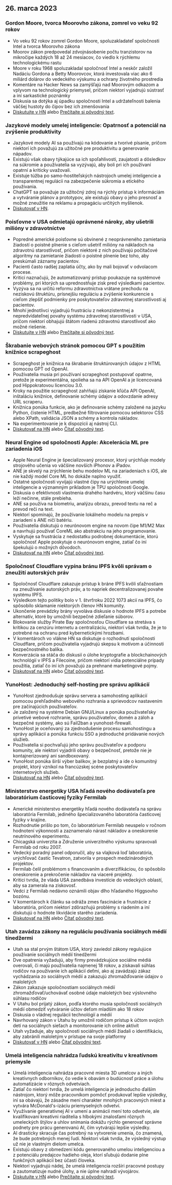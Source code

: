 

<CallToAction />

<Steps>

## 26. marca 2023

### Gordon Moore, tvorca Moorovho zákona, zomrel vo veku 92 rokov

- Vo veku 92 rokov zomrel Gordon Moore, spoluzakladateľ spoločnosti Intel a tvorca Moorovho zákona
- Moorov zákon predpovedal zdvojnásobenie počtu tranzistorov na mikročipe každých 18 až 24 mesiacov, čo viedlo k rýchlemu technologickému rastu
- Moore v roku 1968 spoluzakladal spoločnosť Intel a neskôr založil Nadáciu Gordona a Betty Moorovcov, ktorá investovala viac ako 6 miliárd dolárov do vedeckého výskumu a ochrany životného prostredia
- Komentáre na Hacker News sa zamýšľajú nad Moorovým odkazom a vplyvom na technologický priemysel, pričom niektorí vyjadrujú sústrasť a iní sarkastické poznámky
- Diskusia sa dotýka aj úpadku spoločnosti Intel a udržateľnosti balenia väčšej hustoty do čipov bez ich zmenšovania
- [Diskutujte v HN](http://news.ycombinator.com/item?id=35297420) alebo [Prečítajte si pôvodný text](https://www.moore.org/article-detail?newsUrlName=in-memoriam-gordon-moore-1929-2023).

### Jazykové modely umelej inteligencie: Opatrnosť a potenciál na zvýšenie produktivity

- Jazykové modely AI sa používajú na kódovanie a tvorivé písanie, pričom niektorí ich považujú za užitočné pre produktivitu a generovanie nápadov.
- Existujú však obavy týkajúce sa ich spoľahlivosti, zaujatosti a dôsledkov na súkromie a používatelia sa vyzývajú, aby boli pri ich používaní opatrní a kriticky uvažovali.
- Existuje túžba po samo-hostiteľských nástrojoch umelej inteligencie a transparentnej regulácii na zabezpečenie súkromia a etického používania.
- ChatGPT sa považuje za užitočný zdroj na rýchly prístup k informáciám a vytváranie plánov a prototypov, ale existujú obavy o jeho presnosť a možné zneužitie na reklamu a propagáciu určitých myšlienok.
- [Diskutovať v HN](http://news.ycombinator.com/item?id=35299071).

### Poisťovne v USA odmietajú oprávnené nároky, aby ušetrili milióny v zdravotníctve

- Popredné americké poisťovne sú obvinené z neoprávneného zamietania žiadostí o poistné plnenie s cieľom ušetriť milióny na nákladoch na zdravotnú starostlivosť, pričom niektoré z nich používajú počítačové algoritmy na zamietanie žiadostí o poistné plnenie bez toho, aby preskúmali záznamy pacientov.
- Pacienti často radšej zaplatia účty, ako by mali bojovať v odvolacom procese.
- Kritici naznačujú, že automatizovaný prístup poukazuje na systémové problémy, pri ktorých sa uprednostňuje zisk pred výsledkami pacientov.
- Vyzýva sa na určitú reformu zdravotníctva vrátane prechodu na neziskovú štruktúru, prísnejšiu reguláciu a zvýšenie konkurencie s cieľom zlepšiť podmienky pre poskytovateľov zdravotnej starostlivosti aj pacientov.
- Mnohí jednotlivci vyjadrujú frustráciu z nekonzistentnej a nepredvídateľnej povahy systému zdravotnej starostlivosti v USA, pričom niektorí obhajujú štátom riadenú zdravotnú starostlivosť ako možné riešenie.
- [Diskutujte v HN](http://news.ycombinator.com/item?id=35304017) alebo [Prečítajte si pôvodný text](https://www.propublica.org/article/cigna-pxdx-medical-health-insurance-rejection-claims).

### Škrabanie webových stránok pomocou GPT s použitím knižnice scrapeghost

- Scrapeghost je knižnica na škrabanie štruktúrovaných údajov z HTML pomocou GPT od OpenAI.
- Používatelia musia pri používaní scrapeghost postupovať opatrne, pretože je experimentálna, spolieha sa na API OpenAI a je licencovaná pod Hippokratovou licenciou 3.0.
- Kroky na použitie scrapeghost zahŕňajú získanie kľúča API OpenAI, inštaláciu knižnice, definovanie schémy údajov a odovzdanie adresy URL scraperu.
- Knižnica ponúka funkcie, ako je definovanie schémy založené na jazyku Python, čistenie HTML, predbežné filtrovanie pomocou selektorov CSS alebo XPath, validácia JSON a schémy a kontrola nákladov.
- Na experimentovanie je k dispozícii aj nástroj CLI.
- [Diskutovať na HN](http://news.ycombinator.com/item?id=35305655) alebo [Čítať pôvodný text](https://jamesturk.github.io/scrapeghost/).

### Neural Engine od spoločnosti Apple: Akcelerácia ML pre zariadenia iOS

- Apple Neural Engine je špecializovaný procesor, ktorý urýchľuje modely strojového učenia vo väčšine novších iPhonov a iPadov.
- ANE je skvelý na zrýchlenie behu modelov ML na zariadeniach s iOS, ale nie každý model Core ML ho dokáže naplno využiť.
- Ostatné spoločnosti vyvíjajú vlastné čipy na urýchlenie umelej inteligencie a významným príkladom je TPU spoločnosti Google.
- Diskusia o efektívnosti vlastnenia drahého hardvéru, ktorý väčšinu času leží nečinne, stále prebieha.
- ANE sa používa na biometriu, analýzu obrazu, prevod textu na reč a prevod reči na text.
- Niektorí spomínajú, že používanie lokálneho modelu na prepis v zariadení s ANE ničí batériu.
- Používatelia diskutujú o neurónovom engine na novom čipe M1/M2 Max a navrhujú používať CoreML ako abstrakciu na jeho programovanie.
- Vyskytuje sa frustrácia z nedostatku podrobnej dokumentácie, ktorú spoločnosť Apple poskytuje o neurónovom engine, zatiaľ čo iní špekulujú o možných dôvodoch.
- [Diskutovať na HN](http://news.ycombinator.com/item?id=35301447) alebo [Čítať pôvodný text](https://github.com/hollance/neural-engine).

### Spoločnosť Cloudflare vypína bránu IPFS kvôli správam o zneužití autorských práv

- Spoločnosť Cloudflare zakazuje prístup k bráne IPFS kvôli sťažnostiam na zneužívanie autorských práv, a to napriek decentralizovanej povahe systému IPFS.
- Výsledkom tejto politiky bolo v 1. štvrťroku 2022 1073 akcií na IPFS, čo spôsobilo sklamanie niektorých členov HN komunity.
- Ukončenie prevádzky brány vyvoláva diskusie o hodnote IPFS a potrebe alternatív, ktoré by umožnili bezpečné zdieľanie súborov.
- Blokovanie služby Pirate Bay spoločnosťou Cloudflare sa stretáva s kritikou za cenzúru internetu a centralizáciu, niektorí však tvrdia, že je to potrebné na ochranu pred kybernetickými hrozbami.
- V komentároch vo vlákne HN sa diskutuje o rozhodnutí spoločnosti Cloudflare, pričom používatelia vyjadrujú skepsu k motívom a účinnosti bezpečnostného balíka.
- Konverzácia sa stáča do diskusií o úlohe kryptografie a blockchainových technológií v IPFS a Filecoine, pričom niektorí vidia potenciálne prípady použitia, zatiaľ čo iní ich považujú za prehnané marketingové pojmy.
- [Diskutovať na HN](http://news.ycombinator.com/item?id=35300200) alebo [Čítať pôvodný text](https://torrentfreak.com/cloudflare-disables-access-to-pirated-content-on-its-ipfs-gateway-230324/).

### YunoHost: Jednoduchý self-hosting pre správu aplikácií

- YunoHost zjednodušuje správu servera a samohosting aplikácií pomocou prehľadného webového rozhrania a sprievodcov nastavením pre začínajúcich používateľov.
- Je založený na systéme Debian GNU/Linux a ponúka používateľsky prívetivé webové rozhranie, správu používateľov, domén a záloh a bezpečné systémy, ako sú Fail2ban a yunohost-firewall.
- YunoHost je oceňovaný za zjednodušenie procesu samohostingu a správy aplikácií a ponúka funkciu SSO a jednoduché pridávanie nových služieb.
- Používatelia si pochvaľujú jeho správu používateľov a podporu komunity, ale niektorí vyjadrili obavy o bezpečnosť, pretože nie je kontajnerizovaný ani sandboxovaný.
- YunoHost ponúka širší výber balíkov, je bezplatný a ide o komunitný projekt, ktorý vznikol na francúzskej scéne poskytovateľov internetových služieb.
- [Diskutovať na HN](http://news.ycombinator.com/item?id=35300482) alebo [Čítať pôvodný text](https://yunohost.org).

### Ministerstvo energetiky USA hľadá nového dodávateľa pre laboratórium časticovej fyziky Fermilab

- Americké ministerstvo energetiky hľadá nového dodávateľa na správu laboratória Fermilab, jediného špecializovaného laboratória časticovej fyziky v krajine.
- Rozhodnutie prišlo po tom, čo laboratórium Fermilab neuspelo v ročnom hodnotení výkonnosti a zaznamenalo nárast nákladov a oneskorenie neutrínového experimentu.
- Chicagská univerzita a Združenie univerzitného výskumu spravovali Fermilab od roku 2007.
- Vedecký poradný panel odporučil, aby sa vlajková loď laboratória, urýchľovač častíc Tevatron, zatvorila v prospech medzinárodných projektov.
- Fermilab čelil problémom s financovaním a diverzifikáciou, čo spôsobilo oneskorenie a prekročenie nákladov na viaceré projekty.
- Kritici tvrdia, že vláda USA zanedbáva investície do vedeckých oblastí, aby sa zamerala na ziskovosť.
- Vedci z Fermilab nedávno oznámili objav dlho hľadaného Higgsovho bozónu.
- V komentároch k článku sa odráža zmes fascinácie a frustrácie z laboratória, pričom niektorí zdôrazňujú problémy s riadením a iní diskutujú o hodnote likvidácie starého zariadenia.
- [Diskutovať na HN](http://news.ycombinator.com/item?id=35303391) alebo [Čítať pôvodný text](https://www.science.org/content/article/major-shake-coming-fermilab-troubled-u-s-particle-physics-center).

### Utah zavádza zákony na reguláciu používania sociálnych médií tínedžermi

- Utah sa stal prvým štátom USA, ktorý zaviedol zákony regulujúce používanie sociálnych médií tínedžermi
- Dve opatrenia vyžadujú, aby firmy prevádzkujúce sociálne médiá overovali, či majú používatelia najmenej 18 rokov, a získavali súhlas rodičov na používanie ich aplikácií deťmi, ako aj zavádzajú zákaz vychádzania zo sociálnych médií a zakazujú zhromažďovanie údajov o maloletých
- Zákon zakazuje spoločnostiam sociálnych médií zhromažďovať/uchovávať osobné údaje maloletých bez výslovného súhlasu rodičov
- V Utahu bol prijatý zákon, podľa ktorého musia spoločnosti sociálnych médií obmedziť vytváranie účtov deťom mladším ako 18 rokov
- Diskusia o vládnej regulácii technológií a médií
- Navrhovaný zákon v Utahu by umožnil rodičom prístup k účtom svojich detí na sociálnych sieťach a monitorovanie ich online aktivít
- Utah vyžaduje, aby spoločnosti sociálnych médií žiadali o identifikáciu, aby zabránili maloletým v prístupe na svoje platformy
- [Diskutovať v HN](http://news.ycombinator.com/item?id=35307647) alebo [Čítať pôvodný text](https://www.bbc.com/news/world-us-canada-65060733).

### Umelá inteligencia nahrádza ľudskú kreativitu v kreatívnom priemysle

- Umelá inteligencia nahrádza pracovné miesta 3D umelcov a iných kreatívnych odborníkov, čo vedie k obavám o budúcnosť práce a úlohu automatizácie v rôznych odvetviach.
- Zatiaľ čo niektorí tvrdia, že umelá inteligencia je jednoducho ďalším nástrojom, ktorý môže pracovníkom pomôcť produkovať lepšie výsledky, iní sa obávajú, že zásadne mení charakter mnohých pracovných miest a vytvára McDonald's-izáciu priemyselných odvetví.
- Využívanie generatívnej AI v umení a animácii mení toto odvetvie, ale kvalifikovaní kreatívni riaditelia s hlbokými znalosťami rôznych umeleckých štýlov a uhlov snímania dokážu rýchlo generovať správne podnety pre prácu generovanú AI, čím vytvárajú lepšie výsledky.
- AI drasticky skracuje čas potrebný na vytvorenie umenia, čo znamená, že bude potrebných menej ľudí. Niektorí však tvrdia, že výsledný výstup už nie je vlastným dielom umelca.
- Existujú obavy z obmedzení kódu generovaného umelou inteligenciou a z potenciálu predajcov hadieho oleja, ktorí sľubujú dodanie plne funkčných aplikácií bez účasti človeka.
- Niektorí vyjadrujú nádej, že umelá inteligencia rozšíri pracovné postupy a zautomatizuje nudné úlohy, a nie úplne nahradí vývojárov.
- [Diskutujte v HN](http://news.ycombinator.com/item?id=35308498) alebo [Prečítajte si pôvodný text](https://reddit.com/r/blender/comments/121lhfq/i_lost_everything_that_made_me_love_my_job/).

</Steps>
